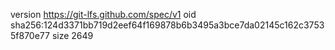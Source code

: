 version https://git-lfs.github.com/spec/v1
oid sha256:124d3371bb719d2eef64f169878b6b3495a3bce7da02145c162c37535f870e77
size 2649
